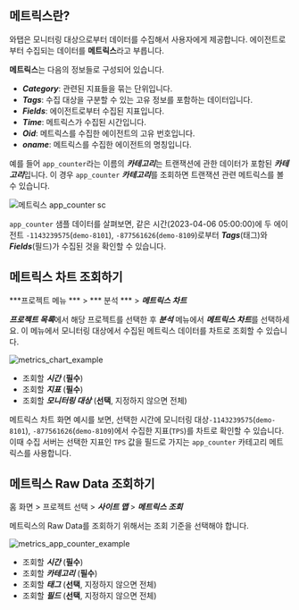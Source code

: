 ## 메트릭스란?

와탭은 모니터링 대상으로부터 데이터를 수집해서 사용자에게 제공합니다. 에이전트로부터 수집되는 데이터를 **메트릭스**라고 부릅니다. 
<div style={{textAlign: 'center'}}>

<ImgLang img='metrics-overview.png' desc='Metrics overview' />

</div>

**메트릭스**는 다음의 정보들로 구성되어 있습니다.

* ***Category***: 관련된 지표들을 묶는 단위입니다.
* ***Tags***: 수집 대상을 구분할 수 있는 고유 정보를 포함하는 데이터입니다.
* ***Fields***: 에이전트로부터 수집된 지표입니다.
* ***Time***: 메트릭스가 수집된 시간입니다.
* ***Oid***: 메트릭스를 수집한 에이전트의 고유 번호입니다.
* ***oname***: 메트릭스를 수집한 에이전트의 명칭입니다.

예를 들어 `app_counter`라는 이름의 ***카테고리***는 트랜잭션에 관한 데이터가 포함된 ***카테고리***입니다. 이 경우 `app_counter` ***카테고리***를 조회하면 트랜잭션 관련 메트릭스를 볼 수 있습니다.

![메트릭스 app_counter sc](/img/metrics-raw-data-table-java.png)

`app_counter` 샘플 데이터를 살펴보면, 같은 시간(2023-04-06 05\:00\:00)에 두 에이전트 `-1143239575`(`demo-8101`), `-877561626`(`demo-8109`)로부터 ***Tags***(태그)와 ***Fields***(필드)가 수집된 것을 확인할 수 있습니다.

## 메트릭스 차트 조회하기

***프로젝트 메뉴 *** > *** 분석 *** > ***메트릭스 차트***

***프로젝트 목록***에서 해당 프로젝트를 선택한 후 ***분석*** 메뉴에서 ***메트릭스 차트***를 선택하세요. 이 메뉴에서 모니터링 대상에서 수집된 메트릭스 데이터를 차트로 조회할 수 있습니다.

![metrics_chart_example](/img/metrics-chart-java.png)

* 조회할 ***시간*** (**필수**)
* 조회할 ***지표*** (**필수**)
* 조회할 ***모니터링 대상*** (**선택**, 지정하지 않으면 전체)

메트릭스 차트 화면 예시를 보면, 선택한 시간에 모니터링 대상`-1143239575`(`demo-8101`), `-877561626`(`demo-8109`)에서 수집한 지표(`TPS`)를 차트로 확인할 수 있습니다. 이때 수집 서버는 선택한 지표인 `TPS` 값을 필드로 가지는 `app_counter` 카테고리 메트릭스를 사용합니다.

## 메트릭스 Raw Data 조회하기

홈 화면 > 프로젝트 선택 > ***사이트 맵*** > ***메트릭스 조회***

메트릭스의 Raw Data를 조회하기 위해서는 조회 기준을 선택해야 합니다. 

![metrics_app_counter_example](/img/metrics-raw-data-java.png)

* 조회할 ***시간*** (**필수**)
* 조회할 ***카테고리*** (**필수**)
* 조회할 ***태그*** (**선택**, 지정하지 않으면 전체)
* 조회할 ***필드*** (**선택**, 지정하지 않으면 전체)